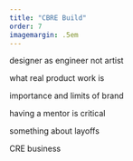 ```yaml
---
title: "CBRE Build"
order: 7
imagemargin: .5em
---
```


designer as engineer not artist

what real product work is

importance and limits of brand

having a mentor is critical

something about layoffs

CRE business

